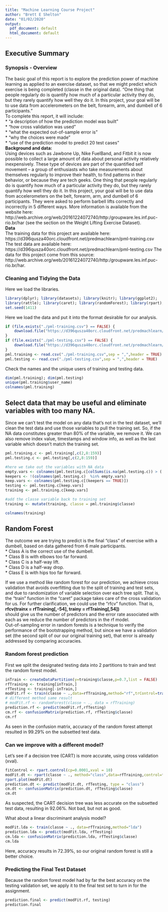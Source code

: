 ---
title: "Machine Learning Course Project"
author: "Brett E Shelton"
date: "01/02/2020"
output:
  pdf_document: default
  html_document: default
---

## Executive Summary
### Synopsis - Overview
The basic goal of this report is to explore the prediction power of machine learning as applied to an exercise dataset, so that we might predict which exercise is being completed (classe in the original data).   "One thing that people regularly do is quantify how  much of a particular activity they do, but they rarely quantify how well they do it. In this project, your goal will be to use data from accelerometers on the belt, forearm, arm, and dumbell of 6 participants."     
To complete this report, it will include:  
* “a description of how the prediction model was built”  
* "how cross validation was used"  
* "what the expected out-of-sample error is"  
* "why the choices were made"  
* "use of the prediction model to predict 20 test cases"  
__Background and data:__  
Using devices such as Jawbone Up, Nike FuelBand, and Fitbit it is now possible to collect a large amount of data about personal activity relatively inexpensively. These type of devices are part of the quantified self movement – a group of enthusiasts who take measurements about themselves regularly to improve their health, to find patterns in their behavior, or because they are tech geeks. One thing that people regularly do is quantify how much of a particular activity they do, but they rarely quantify how well they do it. In this project, your goal will be to use data from accelerometers on the belt, forearm, arm, and dumbell of 6 participants. They were asked to perform barbell lifts correctly and incorrectly in 5 different ways. More information is available from the website here: http://web.archive.org/web/20161224072740/http:/groupware.les.inf.puc-rio.br/har (see the section on the Weight Lifting Exercise Dataset).  
__Data__  
The training data for this project are available here:
https://d396qusza40orc.cloudfront.net/predmachlearn/pml-training.csv
The test data are available here:
https://d396qusza40orc.cloudfront.net/predmachlearn/pml-testing.csv
The data for this project come from this source: http://web.archive.org/web/20161224072740/http:/groupware.les.inf.puc-rio.br/har.
  
### Cleaning and Tidying the Data  
Here we load the libraries. 
```{r, echo=TRUE, results='hold', warning=FALSE, message=FALSE}
library(dplyr); library(datasets); library(knitr); library(ggplot2);
library(rattle); library(caret); library(randomForest); library(rpart); library(rpart.plot); library(klaR)
set.seed(1411)
```
Here we load the data and put it into the format desirable for our analysis.
```{r, echo=TRUE, warning=FALSE, message=FALSE}
if (file.exists("./pml-training.csv") == FALSE) {
    download.file("https://d396qusza40orc.cloudfront.net/predmachlearn/pml-training.csv","./pml-training.csv")
}
if (file.exists("./pml-testing.csv") == FALSE) {
    download.file("https://d396qusza40orc.cloudfront.net/predmachlearn/pml-testing.csv","./pml-testing.csv")
}
pml.training <- read.csv("./pml-training.csv",sep = ",",header = TRUE)
pml.testing <- read.csv("./pml-testing.csv",sep = ",",header = TRUE)
```
Check the names and the unique users of training and testing data.
```{r, echo=TRUE, warning=FALSE, message=FALSE}
dim(pml.training); dim(pml.testing)
unique(pml.training$user_name)
colnames(pml.training)
```
## Select data that may be useful and eliminate variables with too many NA.  
Since we can't test the model on any data that's not in the test dataset,
we'll clean the test data and use those variables to pull the training set.
So, if the NA data constitutes greater than 80% of the variable, we remove it.
We can also remove index value, timestamps and window info, as well as the last variable which doesn't match the training set.
```{r, echo=TRUE, warning=FALSE, message=FALSE}
pml.training.c <- pml.training[,c(2,8:159)]
pml.testing.c <- pml.testing[,c(2,8:159)]

#here we take out the variables with NA data
empty.vars <- colnames(pml.testing.c[colSums(is.na(pml.testing.c)) > (.8*(nrow(pml.testing.c)))])
keepers <- !(colnames(pml.testing.c)  %in% empty.vars)
keep.vars <- colnames(pml.testing.c[(keepers == TRUE)])
testing <- pml.testing.c[keep.vars]
training <- pml.training.c[keep.vars]

#add the classe variable back to training set
training <- mutate(training, classe = pml.training$classe)

colnames(training)
```
## Random Forest
The outcome we are trying to predict is the final "class" of exercise with a dumbell, based on data gathered from 6 male participants.  
* Class A is the correct use of the dumbell.  
* Class B is with elbows too far forward.  
* Class C is a half-way lift.  
* Class D is a half-way drop.  
* Class E is with hips too far forward.  

If we use a method like random forest for our prediction, we achieve cross validation that avoids overfitting due to the split of training and test sets, and due to randomization of variable selection over each tree split. That is, the "train" function in the "caret" package takes care of the cross validation for us. For further clarification, we could use the "rfcv" function. That is,  
__rfcv(trainx = rfTraining[,-54], trainy = rfTraining[,54])__    
should give us the number of predictors and the error rate associated with each as we reduce the number of predictors in the rf model.  
Out-of-sampling error in random forests is a technique to verify the performance of the bootstrapping method, but since we have a validation set (the second split of our our original training set), that error is already addressed by comparing accuracies.

### Random forest prediction
First we split the designated testing data into 2 partitions to train and test the random forest model.
```{r, echo=TRUE, warning=FALSE, message=FALSE}
inTrain <- createDataPartition(y=training$classe,p=0.7,list = FALSE)
rfTraining <- training[inTrain,]
rfTesting <- training[-inTrain,]
modFit.rf <- train(classe ~ .,data=rfTraining,method="rf",trControl=trainControl(method="cv",number = 3),ntree=200)
# different method same result
# modFit.rf <- randomForest(classe ~ ., data = rfTraining)
prediction.rf <- predict(modFit.rf,rfTesting)
cm.rf <- confusionMatrix(prediction.rf, rfTesting$classe)
cm.rf
```
As seen in the confusion matrix, accuracy of the random forest attempt resulted in 99.29% on the subsetted test data.

### Can we improve with a different model?
Let's see if a decision tree (CART) is more accurate, using cross validation (xval).
```{r, echo=TRUE, warning=FALSE, message=FALSE}
fitControl <- rpart.control(cp=0.0001,xval = 10)
modFit.dt <- rpart(classe ~ ., method="class",data=rfTraining,control=fitControl)
rpart.plot(modFit.dt)
prediction.dt <- predict(modFit.dt, rfTesting, type = "class")
cm.dt <- confusionMatrix(prediction.dt, rfTesting$classe)
cm.dt
```
As suspected, the CART decision tree was less accurate on the subsetted test data, resulting in 92.06%. Not bad, but not as good.

What about a linear discriminant analysis model?
```{r, echo=TRUE, warning=FALSE, message=FALSE}
modFit.lda <- train(classe ~ ., data=rfTraining,method="lda")
prediction.lda <- predict(modFit.lda, rfTesting)
cm.lda <- confusionMatrix(prediction.lda, rfTesting$classe)
cm.lda
```
Here, accuracy results in 72.39%, so our original random forest is still a better choice.

### Predicting the Final Test Dataset
Because the random forest model had by far the best accuracy on the testing validation set, we apply it to the final test set to turn in for the assignment.
```{r, echo=TRUE, warning=FALSE, message=FALSE}
prediction.final <- predict(modFit.rf, testing)
prediction.final
```



